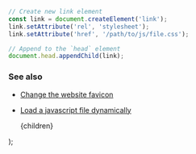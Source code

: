 
```js
// Create new link element
const link = document.createElement('link');
link.setAttribute('rel', 'stylesheet');
link.setAttribute('href', '/path/to/js/file.css');

// Append to the `head` element
document.head.appendChild(link);
```

### See also

-   [Change the website favicon](/change-the-website-favicon)
-   [Load a javascript file dynamically](/load-a-javascript-file-dynamically)

    <PostLayout keywords="" title="Load a CSS file dynamically">
        {children}
    </PostLayout>
);
